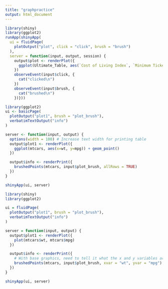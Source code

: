 ```yaml
---
title: "graphpractice"
output: html_document
---
```


```r

library(shiny)
library(ggplot2)
runApp(shinyApp(
  ui = fluidPage(
    plotOutput("plot", click = "click", brush = "brush")
  ),
  server = function(input, output, session) {
    output$plot <- renderPlot({
      ggplot(Ultimate_Table, aes(`Cost of Living Index`, `Minimum Ticket Price`, color= City)) + geom_point()
    })
    observeEvent(input$click, {
      cat("clicked\n")
    })
    observeEvent(input$brush, {
      cat("brushed\n")
    })}))

```

```r
library(ggplot2)
ui <- basicPage(
  plotOutput("plot1", brush = "plot_brush"),
  verbatimTextOutput("info")
)

server <- function(input, output) {
  options(width = 100) # Increase text width for printing table
  output$plot1 <- renderPlot({
    ggplot(mtcars, aes(x=wt, y=mpg)) + geom_point()
  })

  output$info <- renderPrint({
    brushedPoints(mtcars, input$plot_brush, allRows = TRUE)
  })
}

shinyApp(ui, server)
```



```r

library(shiny)
library(ggplot2)

ui = fluidPage(
  plotOutput("plot1", brush = "plot_brush"),
  verbatimTextOutput("info")
)

server = function(input, output) {
  output$plot1 <- renderPlot({
    plot(mtcars$wt, mtcars$mpg)
  })

  output$info <- renderPrint({
    # With base graphics, need to tell it what the x and y variables are.
    brushedPoints(mtcars, input$plot_brush, xvar = "wt", yvar = "mpg")
  })
}

shinyApp(ui, server)


```


